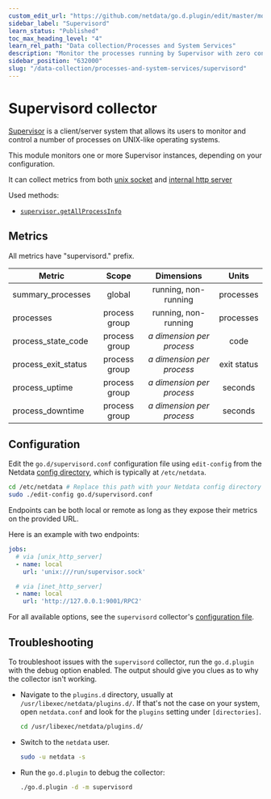 ```yaml
---
custom_edit_url: "https://github.com/netdata/go.d.plugin/edit/master/modules/supervisord/README.md"
sidebar_label: "Supervisord"
learn_status: "Published"
toc_max_heading_level: "4"
learn_rel_path: "Data collection/Processes and System Services"
description: "Monitor the processes running by Supervisor with zero configuration, per-second metric granularity, and interactive visualizations."
sidebar_position: "632000"
slug: "/data-collection/processes-and-system-services/supervisord"
---
```



# Supervisord collector

[Supervisor](http://supervisord.org/) is a client/server system that allows its users to monitor and control a number of
processes on UNIX-like operating systems.

This module monitors one or more Supervisor instances, depending on your configuration.

It can collect metrics from
both [unix socket](http://supervisord.org/configuration.html?highlight=unix_http_server#unix-http-server-section-values)
and [internal http server](http://supervisord.org/configuration.html?highlight=unix_http_server#inet-http-server-section-settings)

Used methods:

- [`supervisor.getAllProcessInfo`](http://supervisord.org/api.html#supervisor.rpcinterface.SupervisorNamespaceRPCInterface.getAllProcessInfo)

## Metrics

All metrics have "supervisord." prefix.

| Metric              |     Scope     |           Dimensions           |    Units    |
|---------------------|:-------------:|:------------------------------:|:-----------:|
| summary_processes   |    global     |      running, non-running      |  processes  |
| processes           | process group |      running, non-running      |  processes  |
| process_state_code  | process group | <i>a dimension per process</i> |    code     |
| process_exit_status | process group | <i>a dimension per process</i> | exit status |
| process_uptime      | process group | <i>a dimension per process</i> |   seconds   |
| process_downtime    | process group | <i>a dimension per process</i> |   seconds   |

## Configuration

Edit the `go.d/supervisord.conf` configuration file using `edit-config` from the
Netdata [config directory](/docs/typical-netdata-agent-configurations/configuration), which is typically at `/etc/netdata`.

```bash
cd /etc/netdata # Replace this path with your Netdata config directory
sudo ./edit-config go.d/supervisord.conf
```

Endpoints can be both local or remote as long as they expose their metrics on the provided URL.

Here is an example with two endpoints:

```yaml
jobs:
  # via [unix_http_server]
  - name: local
    url: 'unix:///run/supervisor.sock'

  # via [inet_http_server]
  - name: local
    url: 'http://127.0.0.1:9001/RPC2'
```

For all available options, see the `supervisord`
collector's [configuration file](https://github.com/netdata/go.d.plugin/blob/master/config/go.d/supervisord.conf).

## Troubleshooting

To troubleshoot issues with the `supervisord` collector, run the `go.d.plugin` with the debug option enabled. The output
should give you clues as to why the collector isn't working.

- Navigate to the `plugins.d` directory, usually at `/usr/libexec/netdata/plugins.d/`. If that's not the case on
  your system, open `netdata.conf` and look for the `plugins` setting under `[directories]`.

  ```bash
  cd /usr/libexec/netdata/plugins.d/
  ```

- Switch to the `netdata` user.

  ```bash
  sudo -u netdata -s
  ```

- Run the `go.d.plugin` to debug the collector:

  ```bash
  ./go.d.plugin -d -m supervisord
  ```
